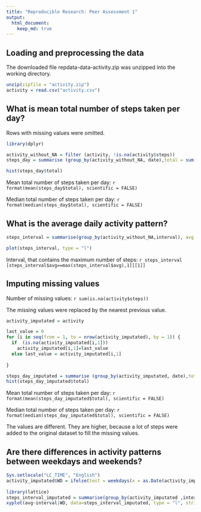 ```yaml
---
title: "Reproducible Research: Peer Assessment 1"
output: 
  html_document:
    keep_md: true
---
```



## Loading and preprocessing the data

The downloaded file repdata-data-activity.zip was unzipped into the working directory.

```r
unzip(zipfile = "activity.zip")
activity = read.csv("activity.csv")
```

## What is mean total number of steps taken per day?

Rows with missing values were omitted.

```r
library(dplyr)

activity_without_NA = filter (activity, !is.na(activity$steps))
steps_day = summarise (group_by(activity_without_NA, date),total = sum(steps))

hist(steps_day$total)
```

Mean total number of steps taken per day: `r format(mean(steps_day$total), scientific = FALSE)`

Median total number of steps taken per day: `r format(median(steps_day$total), scientific = FALSE)`



## What is the average daily activity pattern?

```r

steps_interval = summarise(group_by(activity_without_NA,interval), avg = mean(steps))

plot(steps_interval, type = "l")

```

Interval, that contains the maximum number of steps: `r steps_interval [steps_interval$avg==max(steps_interval$avg),1][[1]] `

## Imputing missing values

Number of missing values: `r sum(is.na(activity$steps))`

The missing values were replaced by the nearest previous value.

```r

activity_imputated = activity

last_value = 0
for (i in seq(from = 1, to = nrow(activity_imputated), by = 1)) {
  if  (is.na(activity_imputated[i,1])) 
    activity_imputated[i,1]=last_value
  else last_value = activity_imputated[i,1]
     
}

steps_day_imputated = summarise (group_by(activity_imputated, date),total = sum(steps))
hist(steps_day_imputated$total)
```

Mean total number of steps taken per day: `r format(mean(steps_day_imputated$total), scientific = FALSE)`

Median total number of steps taken per day: `r format(median(steps_day_imputated$total), scientific = FALSE)`

The values are different. They are higher, because a lot of steps were added to the original dataset to fill the missing values.


## Are there differences in activity patterns between weekdays and weekends?
```r
Sys.setlocale("LC_TIME", "English")
activity_imputated$WD = ifelse(test = weekdays(x = as.Date(activity_imputated$date), abbreviate = T) %in% c("Sun","Sat" ), yes = "weekend", no = "weekday")
 
library(lattice)
steps_interval_imputated = summarise(group_by(activity_imputated ,interval, WD), avg = mean(steps))
xyplot(avg~interval|WD, data=steps_interval_imputated, type = "l", strip = T, layout=(c(1,2)))

```